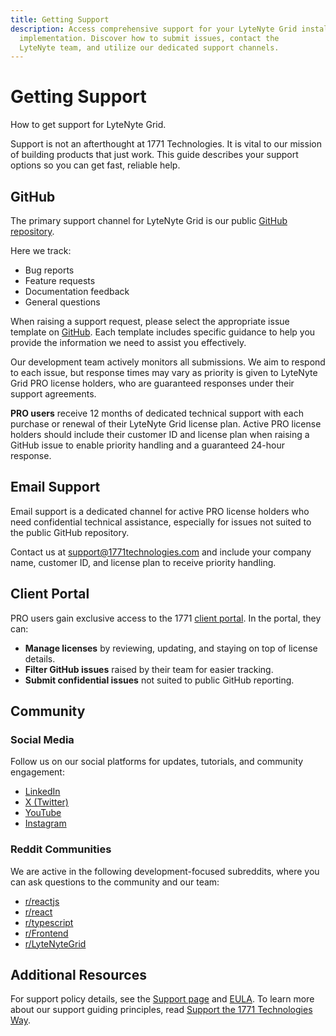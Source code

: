 ```yaml
---
title: Getting Support
description: Access comprehensive support for your LyteNyte Grid installation and
  implementation. Discover how to submit issues, contact the
  LyteNyte team, and utilize our dedicated support channels.
---
```


# Getting Support

How to get support for LyteNyte Grid.

Support is not an afterthought at 1771 Technologies. It is vital to our mission of
building products that just work. This guide describes your support
options so you can get fast, reliable help.

## GitHub

The primary support channel for LyteNyte Grid is our public
[GitHub repository](https://github.com/1771-Technologies/lytenyte).

Here we track:

- Bug reports
- Feature requests
- Documentation feedback
- General questions

When raising a support request, please select the appropriate issue template on
[GitHub](https://github.com/1771-Technologies/lytenyte). Each template includes
specific guidance to help you provide the information we need to assist you effectively.

Our development team actively monitors all submissions. We aim to respond
to each issue, but response times may vary as priority is given to
LyteNyte Grid PRO license holders, who are guaranteed responses under their support agreements.

<Note>

**PRO users** receive 12 months of dedicated technical support with each purchase or renewal of their LyteNyte
Grid license plan. Active PRO license holders should include their customer ID and license plan when
raising a GitHub issue to enable priority handling and a guaranteed 24-hour response.

</Note>

## Email Support

Email support is a dedicated channel for active PRO license holders who need
confidential technical assistance, especially for issues not suited to the public GitHub repository.

Contact us at [support@1771technologies.com](mailto:support@1771technologies.com)
and include your company name, customer ID, and license plan to receive priority handling.

## Client Portal

PRO users gain exclusive access to the 1771 [client portal](https://www.1771technologies.com/admin).
In the portal, they can:

- **Manage licenses** by reviewing, updating, and staying on top of license details.
- **Filter GitHub issues** raised by their team for easier tracking.
- **Submit confidential issues** not suited to public GitHub reporting.

## Community

### Social Media

Follow us on our social platforms for updates, tutorials, and community engagement:

- [LinkedIn](https://www.linkedin.com/company/1771technologies)
- [X (Twitter)](https://x.com/1771tech)
- [YouTube](https://www.youtube.com/@1771Technologies)
- [Instagram](https://www.instagram.com/1771technologies)

### Reddit Communities

We are active in the following development-focused subreddits,
where you can ask questions to the community and our team:

- [r/reactjs](https://www.reddit.com/r/reactjs/)
- [r/react](https://www.reddit.com/r/react/)
- [r/typescript](https://www.reddit.com/r/typescript/)
- [r/Frontend](https://www.reddit.com/r/Frontend/)
- [r/LyteNyteGrid](https://www.reddit.com/r/LyteNyteGrid/)

## Additional Resources

For support policy details, see the [Support page](https://www.1771technologies.com/support)
and [EULA](https://www.1771technologies.com/eula). To learn more about our support guiding principles,
read [Support the 1771 Technologies Way](https://medium.com/1771-technologies/support-the-1771-technologies-way-36303a531f06).
